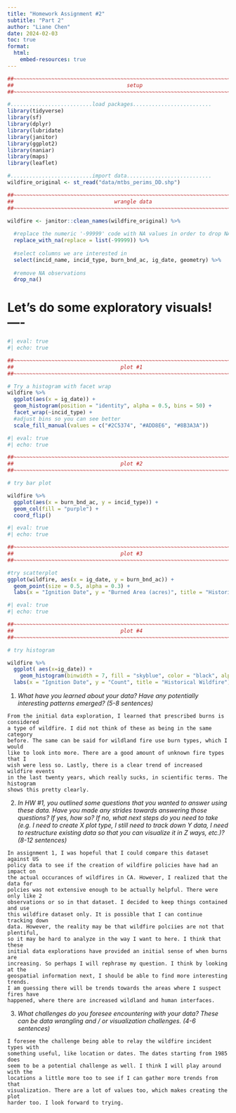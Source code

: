 ```yaml
---
title: "Homework Assignment #2"
subtitle: "Part 2"
author: "Liane Chen"
date: 2024-02-03
toc: true
format:
  html:
    embed-resources: true
---
```




```r
##~~~~~~~~~~~~~~~~~~~~~~~~~~~~~~~~~~~~~~~~~~~~~~~~~~~~~~~~~~~~~~~~~~~~~~~~~~~~~~
##                                    setup                                 ----
##~~~~~~~~~~~~~~~~~~~~~~~~~~~~~~~~~~~~~~~~~~~~~~~~~~~~~~~~~~~~~~~~~~~~~~~~~~~~~~

#..........................load packages.........................
library(tidyverse)
library(sf)
library(dplyr)
library(lubridate)
library(janitor)
library(ggplot2)
library(naniar)
library(maps)
library(leaflet)

#..........................import data...........................
wildfire_original <- st_read("data/mtbs_perims_DD.shp")
```

```r
##~~~~~~~~~~~~~~~~~~~~~~~~~~~~~~~~~~~~~~~~~~~~~~~~~~~~~~~~~~~~~~~~~~~~~~~~~~~~~~
##                                wrangle data                              ----
##~~~~~~~~~~~~~~~~~~~~~~~~~~~~~~~~~~~~~~~~~~~~~~~~~~~~~~~~~~~~~~~~~~~~~~~~~~~~~~

wildfire <- janitor::clean_names(wildfire_original) %>% 
  
  #replace the numeric '-99999' code with NA values in order to drop NAs
  replace_with_na(replace = list(-99999)) %>% 
  
  #select columns we are interested in
  select(incid_name, incid_type, burn_bnd_ac, ig_date, geometry) %>% 
  
  #remove NA observations
  drop_na()

```


# Let's do some exploratory visuals! ----

```r
#| eval: true
#| echo: true

##~~~~~~~~~~~~~~~~~~~~~~~~~~~~~~~~~~~~~~~~~~~~~~~~~~~~~~~~~~~~~~~~~~~~~~~~~~~~~~
##                                  plot #1                                 ----
##~~~~~~~~~~~~~~~~~~~~~~~~~~~~~~~~~~~~~~~~~~~~~~~~~~~~~~~~~~~~~~~~~~~~~~~~~~~~~~

# Try a histogram with facet wrap
wildfire %>% 
  ggplot(aes(x = ig_date)) +
  geom_histogram(position = "identity", alpha = 0.5, bins = 50) + 
  facet_wrap(~incid_type) +
  #adjust bins so you can see better
  scale_fill_manual(values = c("#2C5374", "#ADD8E6", "#8B3A3A"))

```

```r

#| eval: true
#| echo: true

##~~~~~~~~~~~~~~~~~~~~~~~~~~~~~~~~~~~~~~~~~~~~~~~~~~~~~~~~~~~~~~~~~~~~~~~~~~~~~~
##                                  plot #2                                 ----
##~~~~~~~~~~~~~~~~~~~~~~~~~~~~~~~~~~~~~~~~~~~~~~~~~~~~~~~~~~~~~~~~~~~~~~~~~~~~~~

# try bar plot

wildfire %>% 
  ggplot(aes(x = burn_bnd_ac, y = incid_type)) + 
  geom_col(fill = "purple") + 
  coord_flip()
```


```r
#| eval: true
#| echo: true

##~~~~~~~~~~~~~~~~~~~~~~~~~~~~~~~~~~~~~~~~~~~~~~~~~~~~~~~~~~~~~~~~~~~~~~~~~~~~~~
##                                  plot #3                                 ----
##~~~~~~~~~~~~~~~~~~~~~~~~~~~~~~~~~~~~~~~~~~~~~~~~~~~~~~~~~~~~~~~~~~~~~~~~~~~~~~

#try scatterplot
ggplot(wildfire, aes(x = ig_date, y = burn_bnd_ac)) + 
  geom_point(size = 0.5, alpha = 0.3) +
  labs(x = "Ignition Date", y = "Burned Area (acres)", title = "Historical Wildfire")

```



```r
#| eval: true
#| echo: true

##~~~~~~~~~~~~~~~~~~~~~~~~~~~~~~~~~~~~~~~~~~~~~~~~~~~~~~~~~~~~~~~~~~~~~~~~~~~~~~
##                                  plot #4                                 ----
##~~~~~~~~~~~~~~~~~~~~~~~~~~~~~~~~~~~~~~~~~~~~~~~~~~~~~~~~~~~~~~~~~~~~~~~~~~~~~~

# try histogram

wildfire %>%
  ggplot( aes(x=ig_date)) +
    geom_histogram(binwidth = 7, fill = "skyblue", color = "black", alpha = 0.7) +
  labs(x = "Ignition Date", y = "Count", title = "Historical Wildfire")
```


1. *What have you learned about your data? Have any potentially interesting patterns emerged? (5-8 sentences)*
```
From the initial data exploration, I learned that prescribed burns is considered 
a type of wildfire. I did not think of these as being in the same category 
before. The same can be said for wildland fire use burn types, which I would 
like to look into more. There are a good amount of unknown fire types that I 
wish were less so. Lastly, there is a clear trend of increased wildfire events 
in the last twenty years, which really sucks, in scientific terms. The histogram 
shows this pretty clearly. 

```

2. *In HW #1, you outlined some questions that you wanted to answer using these data. Have you made any strides towards answering those questions? If yes, how so? If no, what next steps do you need to take (e.g. I need to create X plot type, I still need to track down Y data, I need to restructure existing data so that you can visualize it in Z ways, etc.)? (8-12 sentences)*
```
In assignment 1, I was hopeful that I could compare this dataset against US 
policy data to see if the creation of wildfire policies have had an impact on 
the actual occurances of wildfires in CA. However, I realized that the data for 
polcies was not extensive enough to be actually helpful. There were only like 2 
observations or so in that dataset. I decided to keep things contained and use 
this wildfire dataset only. It is possible that I can continue tracking down 
data. However, the reality may be that wildfire polciies are not that plentiful, 
so it may be hard to analyze in the way I want to here. I think that these 
initial data explorations have provided an initial sense of when burns are 
increasing. So perhaps I will rephrase my question. I think by looking at the 
geospatial information next, I should be able to find more interesting trends. 
I am guessing there will be trends towards the areas where I suspect fires have 
happened, where there are increased wildland and human interfaces. 

```

3. *What challenges do you foresee encountering with your data? These can be data wrangling and / or visualization challenges. (4-6 sentences)*
```
I foresee the challenge being able to relay the wildfire incident types with 
something useful, like location or dates. The dates starting from 1985 does 
seem to be a potential challenge as well. I think I will play around with the 
locations a little more too to see if I can gather more trends from that 
visualization. There are a lot of values too, which makes creating the plot 
harder too. I look forward to trying. 

```
